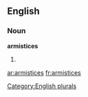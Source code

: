 
==English==

===Noun===
'''armistices'''

# {{plural of|[[armistice]]}}

[[Category:English plurals]]

[[ar:armistices]]
[[fr:armistices]]